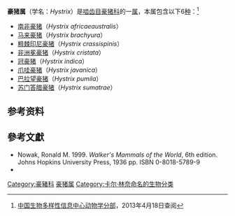 {{Automatic taxobox
| name = 豪猪属
| image =Henry Vilas Zoo IMG 2385.jpg
| image_width        = 250px
| image_caption = [[非洲冕豪猪|非洲冕豪猪]]（''Hystrix cristata''）
| taxon = Hystrix
| authority = Linnaeus，1758
}}
'''豪猪属'''（学名：''Hystrix''）是[[啮齿目|啮齿目]][[豪猪科|豪猪科]]的一[[属_(生物)|属]]，本属包含以下6[[物种|种]]：<ref>[http://zd1.brim.ac.cn/Mnamelist.asp?x_L_name=Hystrix&z_L_name=LIKE%2C%27%25%2C%25%27 中国生物多样性信息中心动物学分部]{{dead link|date=2018年4月 |bot=InternetArchiveBot |fix-attempted=yes }}，2013年4月18日查阅</ref>
*[[南非豪猪|南非豪猪]]（''Hystrix africaeaustralis''）
*[[马来豪猪|马来豪猪]]（''Hystrix brachyura''）
*[[粗棘印尼豪猪|粗棘印尼豪猪]]（''Hystrix crassispinis''）
*[[非洲冕豪猪|非洲冕豪猪]]（''Hystrix cristata''）
*[[冠豪猪|冠豪猪]]（''Hystrix indica''）
*[[爪哇豪猪|爪哇豪猪]]（''Hystrix javanica''）
*[[巴拉望豪猪|巴拉望豪猪]]（''Hystrix pumila''）
*[[苏门答腊豪猪|苏门答腊豪猪]]（''Hystrix sumatrae''）

==参考资料==
{{reflist}}

== 參考文獻 ==
{{Commons|Hystrix}}

*Nowak, Ronald M. 1999. ''Walker's Mammals of the World'', 6th edition. Johns Hopkins University Press, 1936 pp. ISBN 0-8018-5789-9
*{{Citation
  | last = Woods
  | first = C. A.
  | authorlink = 
  | coauthors = Kilpatrick, C. W.
  | editor-last = Wilson
  | editor-first = D. E.
  | editor2-last = Reeder
  | editor2-first = D. M.
  | contribution = Hystricognathi
  | title = Mammal Species of the World: a Taxonomic and Geographic Reference, 3rd ed.
  | publisher = [[Johns_Hopkins_University_Press|Johns Hopkins University Press]]
  | date = 2005
  | location = Baltimore
  | pages = 1538–1600
  | url = http://www.bucknell.edu/msw3/
  | doi = 
  | id = 
  | isbn = 0-8018-8221-4
  | accessdate = 2013-04-19
  | archive-date = 2012-09-12
  | archive-url = https://web.archive.org/web/20120912173608/http://www.bucknell.edu/msw3/browse.asp?id=10800016
  | dead-url = no
  }}
{{Taxonbar|from=Q650703}}

[[Category:豪豬科|Category:豪豬科]]
[[Category:豪猪属|]]
[[Category:卡尔·林奈命名的生物分类|Category:卡尔·林奈命名的生物分类]]


{{Rodent-stub}}